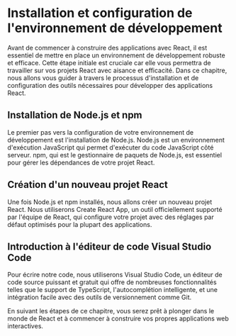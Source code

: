 # Installation et configuration de l'environnement de développement

Avant de commencer à construire des applications avec React, il est essentiel de mettre en place un environnement de développement robuste et efficace. Cette étape initiale est cruciale car elle vous permettra de travailler sur vos projets React avec aisance et efficacité. Dans ce chapitre, nous allons vous guider à travers le processus d'installation et de configuration des outils nécessaires pour développer des applications React.

## Installation de Node.js et npm

Le premier pas vers la configuration de votre environnement de développement est l'installation de Node.js. Node.js est un environnement d'exécution JavaScript qui permet d'exécuter du code JavaScript côté serveur. npm, qui est le gestionnaire de paquets de Node.js, est essentiel pour gérer les dépendances de votre projet React.

## Création d'un nouveau projet React

Une fois Node.js et npm installés, nous allons créer un nouveau projet React. Nous utiliserons Create React App, un outil officiellement supporté par l'équipe de React, qui configure votre projet avec des réglages par défaut optimisés pour la plupart des applications.

## Introduction à l'éditeur de code Visual Studio Code

Pour écrire notre code, nous utiliserons Visual Studio Code, un éditeur de code source puissant et gratuit qui offre de nombreuses fonctionnalités telles que le support de TypeScript, l'autocomplétion intelligente, et une intégration facile avec des outils de versionnement comme Git.

En suivant les étapes de ce chapitre, vous serez prêt à plonger dans le monde de React et à commencer à construire vos propres applications web interactives.